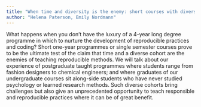 ```yaml
---
title: "When time and diversity is the enemy: short courses with diverse student skills"
author: "Helena Paterson, Emily Nordmann"
---
```


What happens when you don’t have the luxury of a 4-year long degree programme in which to nurture the development of reproducible practices and coding?  Short one-year programmes or single semester courses prove to be the ultimate test of the claim that time and a diverse cohort are the enemies of teaching reproducible methods.  We will talk about our experience of postgraduate taught programmes where students range from fashion designers to chemical engineers; and where graduates of our undergraduate courses sit along-side students who have never studied psychology or learned research methods.  Such diverse cohorts bring challenges but also give an unprecedented opportunity to teach responsible and reproducible practices where it can be of great benefit.
